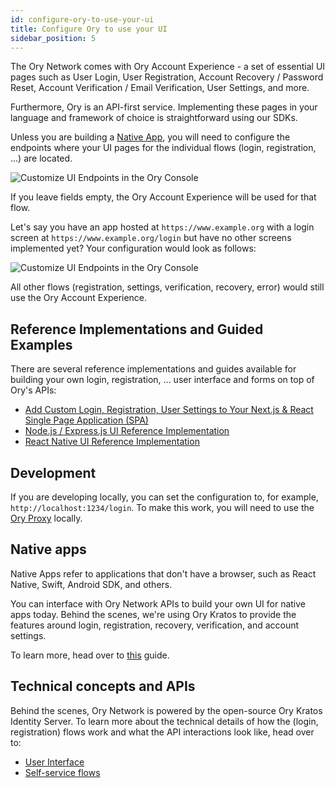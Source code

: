 ```yaml
---
id: configure-ory-to-use-your-ui
title: Configure Ory to use your UI
sidebar_position: 5
---
```


The Ory Network comes with Ory Account Experience - a set of essential UI pages such as User Login, User Registration, Account
Recovery / Password Reset, Account Verification / Email Verification, User Settings, and more.

Furthermore, Ory is an API-first service. Implementing these pages in your language and framework of choice is straightforward
using our SDKs.

Unless you are building a [Native App](#native-apps), you will need to configure the endpoints where your UI pages for the
individual flows (login, registration, ...) are located.

![Customize UI Endpoints in the Ory Console](_static/configure-ory-to-use-your-ui/cloud-config.png)

If you leave fields empty, the Ory Account Experience will be used for that flow.

Let's say you have an app hosted at `https://www.example.org` with a login screen at `https://www.example.org/login` but have no
other screens implemented yet? Your configuration would look as follows:

![Customize UI Endpoints in the Ory Console](_static/configure-ory-to-use-your-ui/login-ui.png)

All other flows (registration, settings, verification, recovery, error) would still use the Ory Account Experience.

## Reference Implementations and Guided Examples

There are several reference implementations and guides available for building your own login, registration, ... user interface and
forms on top of Ory's APIs:

- [Add Custom Login, Registration, User Settings to Your Next.js & React Single Page Application (SPA)](https://www.ory.sh/nextjs-authentication-spa-custom-flows-open-source/)
- [Node.js / Express.js UI Reference Implementation](https://github.com/ory/kratos-selfservice-ui-node)
- [React Native UI Reference Implementation](https://github.com/ory/kratos-selfservice-ui-react-native)

## Development

If you are developing locally, you can set the configuration to, for example, `http://localhost:1234/login`. To make this work,
you will need to use the [Ory Proxy](../../guides/cli/proxy-and-tunnel) locally.

## Native apps

Native Apps refer to applications that don't have a browser, such as React Native, Swift, Android SDK, and others.

You can interface with Ory Network APIs to build your own UI for native apps today. Behind the scenes, we're using Ory Kratos to
provide the features around login, registration, recovery, verification, and account settings.

To learn more, head over to [this](../../getting-started/integrate-auth/react-native) guide.

## Technical concepts and APIs

Behind the scenes, Ory Network is powered by the open-source Ory Kratos Identity Server. To learn more about the technical details
of how the (login, registration) flows work and what the API interactions look like, head over to:

- [User Interface](https://www.ory.sh/kratos/docs/concepts/ui-user-interface)
- [Self-service flows](https://www.ory.sh/kratos/docs/self-service)
